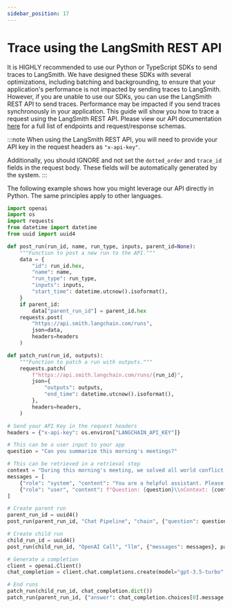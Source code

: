 ```yaml
---
sidebar_position: 17
---
```


# Trace using the LangSmith REST API

It is HIGHLY recommended to use our Python or TypeScript SDKs to send traces to LangSmith.
We have designed these SDKs with several optimizations, including batching and backgrounding, to ensure that your application's performance is not impacted by sending traces to LangSmith.
However, if you are unable to use our SDKs, you can use the LangSmith REST API to send traces. Performance may be impacted if you send traces synchronously in your application.
This guide will show you how to trace a request using the LangSmith REST API. Please view our API documentation [here](https://api.smith.langchain.com/redoc) for a full list of endpoints and request/response schemas.

:::note
When using the LangSmith REST API, you will need to provide your API key in the request headers as `"x-api-key"`.

Additionally, you should IGNORE and not set the `dotted_order` and `trace_id` fields in the request body. These fields will be automatically generated by the system.
:::

The following example shows how you might leverage our API directly in Python. The same principles apply to other languages.

```python
import openai
import os
import requests
from datetime import datetime
from uuid import uuid4

def post_run(run_id, name, run_type, inputs, parent_id=None):
    """Function to post a new run to the API."""
    data = {
        "id": run_id.hex,
        "name": name,
        "run_type": run_type,
        "inputs": inputs,
        "start_time": datetime.utcnow().isoformat(),
    }
    if parent_id:
        data["parent_run_id"] = parent_id.hex
    requests.post(
        "https://api.smith.langchain.com/runs",
        json=data,
        headers=headers
    )

def patch_run(run_id, outputs):
    """Function to patch a run with outputs."""
    requests.patch(
        f"https://api.smith.langchain.com/runs/{run_id}",
        json={
            "outputs": outputs,
            "end_time": datetime.utcnow().isoformat(),
        },
        headers=headers,
    )

# Send your API Key in the request headers
headers = {"x-api-key": os.environ["LANGCHAIN_API_KEY"]}

# This can be a user input to your app
question = "Can you summarize this morning's meetings?"

# This can be retrieved in a retrieval step
context = "During this morning's meeting, we solved all world conflict."
messages = [
    {"role": "system", "content": "You are a helpful assistant. Please respond to the user's request only based on the given context."},
    {"role": "user", "content": f"Question: {question}\\nContext: {context}"}
]

# Create parent run
parent_run_id = uuid4()
post_run(parent_run_id, "Chat Pipeline", "chain", {"question": question})

# Create child run
child_run_id = uuid4()
post_run(child_run_id, "OpenAI Call", "llm", {"messages": messages}, parent_run_id)

# Generate a completion
client = openai.Client()
chat_completion = client.chat.completions.create(model="gpt-3.5-turbo", messages=messages)

# End runs
patch_run(child_run_id, chat_completion.dict())
patch_run(parent_run_id, {"answer": chat_completion.choices[0].message.content})
```